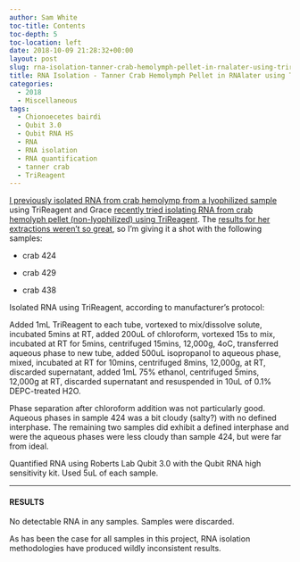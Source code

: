 ```yaml
---
author: Sam White
toc-title: Contents
toc-depth: 5
toc-location: left
date: 2018-10-09 21:28:32+00:00
layout: post
slug: rna-isolation-tanner-crab-hemolymph-pellet-in-rnalater-using-trireagent
title: RNA Isolation - Tanner Crab Hemolymph Pellet in RNAlater using TriReagent
categories:
  - 2018
  - Miscellaneous
tags:
  - Chionoecetes bairdi
  - Qubit 3.0
  - Qubit RNA HS
  - RNA
  - RNA isolation
  - RNA quantification
  - tanner crab
  - TriReagent
---
```


[I previously isolated RNA from crab hemolymp from a lyophilized sample](https://robertslab.github.io/sams-notebook/posts/2018/2018-09-17-3558/) using TriReagent and Grace [recently tried isolating RNA from crab hemolyph pellet (non-lyophilized) using TriReagent](https://github.com/grace-ac/grace-ac.github.io/blob/master/_posts/2018-10-08-R-plans-Bioanalyzer-results.md). The [results for her extractions weren't so great](https://github.com/RobertsLab/resources/issues/393#issuecomment-428025198), so I'm giving it a shot with the following samples:





  * crab 424



  * crab 429



  * crab 438






Isolated RNA using TriReagent, according to manufacturer's protocol:

Added 1mL TriReagent to each tube, vortexed to mix/dissolve solute, incubated 5mins at RT, added 200uL of chloroform, vortexed 15s to mix, incubated at RT for 5mins, centrifuged 15mins, 12,000g, 4oC, transferred aqueous phase to new tube, added 500uL isopropanol to aqueous phase, mixed, incubated at RT for 10mins, centrifuged 8mins, 12,000g, at RT, discarded supernatant, added 1mL 75% ethanol, centrifuged 5mins, 12,000g at RT, discarded supernatant and resuspended in 10uL of 0.1% DEPC-treated H2O.

Phase separation after chloroform addition was not particularly good. Aqueous phases in sample 424 was a bit cloudy (salty?) with no defined interphase. The remaining two samples did exhibit a defined interphase and were the aqueous phases were less cloudy than sample 424, but were far from ideal.

Quantified RNA using Roberts Lab Qubit 3.0 with the Qubit RNA high sensitivity kit. Used 5uL of each sample.



* * *





#### RESULTS



No detectable RNA in any samples. Samples were discarded.

As has been the case for all samples in this project, RNA isolation methodologies have produced wildly inconsistent results.
